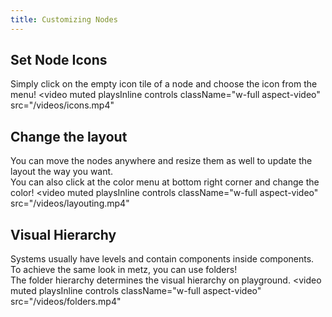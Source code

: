 ```yaml
---
title: Customizing Nodes
---
```


## Set Node Icons

Simply click on the empty icon tile of a node and choose the icon from the menu!
<video
  muted
  playsInline
  controls
  className="w-full aspect-video"
  src="/videos/icons.mp4"
></video>

## Change the layout

You can move the nodes anywhere and resize them as well to update the layout the way you want.
<br/>You can also click at the color menu at bottom right corner and change the color!
<video
  muted
  playsInline
  controls
  className="w-full aspect-video"
  src="/videos/layouting.mp4"
></video>

## Visual Hierarchy

Systems usually have levels and contain components inside components. To achieve the same look in metz, you can use folders!
<br/>The folder hierarchy determines the visual hierarchy on playground.
<video
  muted
  playsInline
  controls
  className="w-full aspect-video"
  src="/videos/folders.mp4"
></video>
